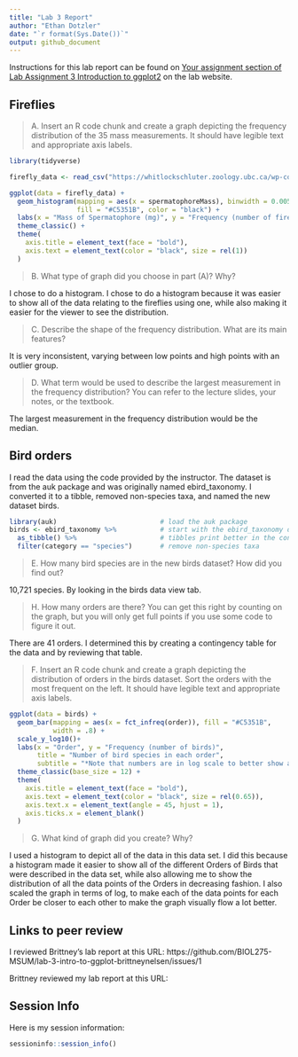 ```yaml
---
title: "Lab 3 Report"
author: "Ethan Dotzler"
date: "`r format(Sys.Date())`"
output: github_document
---
```


Instructions for this lab report can be found on [Your assignment section of Lab Assignment 3 Introduction to ggplot2](https://biol275-msum.github.io/introduction-to-ggplot2.html#your-assignment) on the lab website.

## Fireflies

> A. Insert an R code chunk and create a graph depicting the frequency distribution of the 35 mass measurements. It should have legible text and appropriate axis labels.

```r
library(tidyverse)

firefly_data <- read_csv("https://whitlockschluter.zoology.ubc.ca/wp-content/data/chapter02/chap02q19FireflySpermatophoreMass.csv")

ggplot(data = firefly_data) +
  geom_histogram(mapping = aes(x = spermatophoreMass), binwidth = 0.005,
                 fill = "#C5351B", color = "black") +
  labs(x = "Mass of Spermatophore (mg)", y = "Frequency (number of fireflies)") +
  theme_classic() +
  theme(
    axis.title = element_text(face = "bold"),
    axis.text = element_text(color = "black", size = rel(1))
  )
```

> B. What type of graph did you choose in part (A)? Why?

I chose to do a histogram. I chose to do a histogram because it was easier to show all of the data relating to the fireflies using one, while also making it easier for the viewer to see the distribution.

> C. Describe the shape of the frequency distribution. What are its main features?

It is very inconsistent, varying between low points and high points with an outlier group.

> D. What term would be used to describe the largest measurement in the frequency distribution? You can refer to the lecture slides, your notes, or the textbook.

The largest measurement in the frequency distribution would be the median. 

## Bird orders

I read the data using the code provided by the instructor. The dataset is from the auk package and was originally named ebird_taxonomy. I converted it to a tibble, removed non-species taxa, and named the new dataset birds.

```r
library(auk)                          # load the auk package
birds <- ebird_taxonomy %>%           # start with the ebird_taxonomy data
  as_tibble() %>%                     # tibbles print better in the console
  filter(category == "species")       # remove non-species taxa
```

> E. How many bird species are in the new birds dataset? How did you find out?

10,721 species. By looking in the birds data view tab. 

> H. How many orders are there? You can get this right by counting on the graph, but you will only get full points if you use some code to figure it out.

There are 41 orders. I determined this by creating a contingency table for the data and by reviewing that table. 

> F. Insert an R code chunk and create a graph depicting the distribution of orders in the birds dataset. Sort the orders with the most frequent on the left. It should have legible text and appropriate axis labels.

```r
ggplot(data = birds) +
  geom_bar(mapping = aes(x = fct_infreq(order)), fill = "#C5351B", 
           width = .8) + 
  scale_y_log10()+
  labs(x = "Order", y = "Frequency (number of birds)", 
       title = "Number of bird species in each order", 
       subtitle = "*Note that numbers are in log scale to better show all data.") +
  theme_classic(base_size = 12) +
  theme(
    axis.title = element_text(face = "bold"),
    axis.text = element_text(color = "black", size = rel(0.65)),
    axis.text.x = element_text(angle = 45, hjust = 1),
    axis.ticks.x = element_blank()
  )
```

> G. What kind of graph did you create? Why?

I used a histogram to depict all of the data in this data set. I did this because a histogram made it easier to show all of the different Orders of Birds that were described in the data set, while also allowing me to show the distribution of all the data points of the Orders in decreasing fashion. I also scaled the graph in terms of log, to make each of the data points for each Order be closer to each other to make the graph visually flow a lot better. 

## Links to peer review

I reviewed Brittney's lab report at this URL: https://github.com/BIOL275-MSUM/lab-3-intro-to-ggplot-brittneynelsen/issues/1 

Brittney reviewed my lab report at this URL: 

## Session Info

Here is my session information:

```r
sessioninfo::session_info()
```
